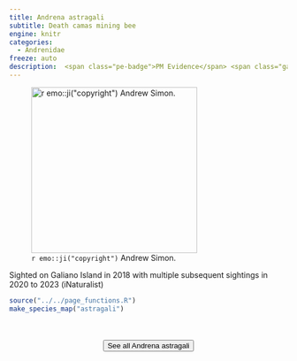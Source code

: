 ```yaml
---
title: Andrena astragali
subtitle: Death camas mining bee
engine: knitr
categories:
  - Andrenidae
freeze: auto
description:  <span class="pe-badge">PM Evidence</span> <span class="gali-badge">Galiano</span>
---
```

![`r emo::ji("copyright")` Andrew Simon.](https://inaturalist-open-data.s3.amazonaws.com/photos/17828498/large.jpeg){height=300}

Sighted on Galiano Island in 2018 with multiple subsequent sightings in 2020 to 2023 (iNaturalist)



```r
source("../../page_functions.R")
make_species_map("astragali")
```
<br><br>
<center>


<a href="https://inaturalist.ca/observations?place_id=7085&quality_grade=research&subview=map&taxon_id=336467"><button type="button" class="btn btn-secondary">See all Andrena astragali <i class="fa-solid fa-arrow-up-right-from-square"></i> </button></a>
</center>
